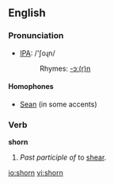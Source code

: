 ==English==

===Pronunciation===
*[[w:IPA|IPA]]: /'ʃoɻn/
*:Rhymes: [[Rhymes:English:-ɔː(r)n|-ɔː(r)n]]

====Homophones====
*[[Sean]] (in some accents)

===Verb===
'''shorn'''

#''Past participle of'' to [[shear]].

[[io:shorn]]
[[vi:shorn]]